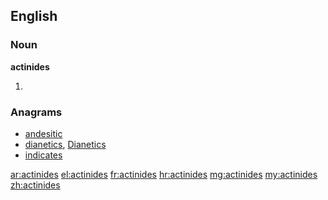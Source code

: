 ==English==

===Noun===
'''actinides'''

# {{plural of|actinide}}

===Anagrams===
* [[andesitic#English|andesitic]]
* [[dianetics#English|dianetics]], [[Dianetics#English|Dianetics]]
* [[indicates#English|indicates]]

[[ar:actinides]]
[[el:actinides]]
[[fr:actinides]]
[[hr:actinides]]
[[mg:actinides]]
[[my:actinides]]
[[zh:actinides]]